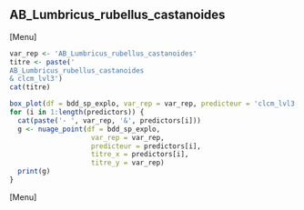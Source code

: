 ##  AB_Lumbricus_rubellus_castanoides
[Menu]
```r
var_rep <- 'AB_Lumbricus_rubellus_castanoides'
titre <- paste('
AB_Lumbricus_rubellus_castanoides
& clcm_lvl3')
cat(titre)

box_plot(df = bdd_sp_explo, var_rep = var_rep, predicteur = 'clcm_lvl3', titre_x = 'clcm_lvl3', titre_y = var_rep)
for (i in 1:length(predictors)) {
  cat(paste('- ', var_rep, '&', predictors[i]))
  g <- nuage_point(df = bdd_sp_explo,
                    var_rep = var_rep,
                    predicteur = predictors[i],
                    titre_x = predictors[i],
                    titre_y = var_rep)
  print(g)
}
```
[Menu] 



